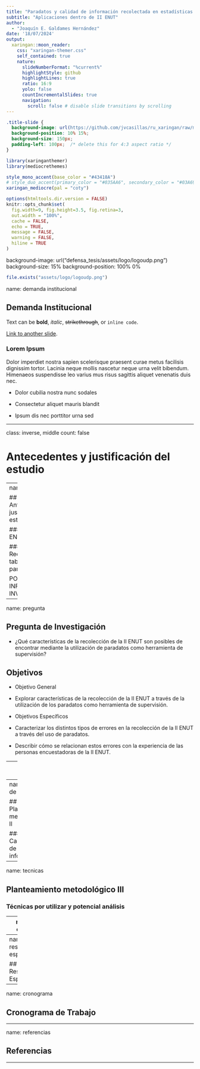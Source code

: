 ```yaml
---
title: "Paradatos y calidad de información recolectada en estadísticas oficiales:"
subtitle: "Aplicaciones dentro de II ENUT"  
author: 
  - "Joaquín E. Galdames Hernández"
date: '18/07/2024'
output:
  xaringan::moon_reader:
    css: "xaringan-themer.css"
    self_contained: true
    nature:
      slideNumberFormat: "%current%"
      highlightStyle: github
      highlightLines: true
      ratio: 16:9
      yolo: false
      countIncrementalSlides: true
      navigation:
        scroll: false # disable slide transitions by scrolling
---
```

```css
.title-slide {
  background-image: url(https://github.com/jvcasillas/ru_xaringan/raw/master/img/logo/ru_new.png);
  background-position: 10% 15%;
  background-size: 150px;
  padding-left: 100px;  /* delete this for 4:3 aspect ratio */
}
```

```r
library(xaringanthemer)
library(mediocrethemes)

style_mono_accent(base_color = "#43418A")
# style_duo_accent(primary_color = "#035AA6", secondary_color = "#03A696")
xaringan_mediocre(pal = "coty")
```

```r
options(htmltools.dir.version = FALSE)
knitr::opts_chunk$set(
  fig.width=9, fig.height=3.5, fig.retina=3,
  out.width = "100%",
  cache = FALSE,
  echo = TRUE,
  message = FALSE, 
  warning = FALSE,
  hiline = TRUE
)
```

background-image: url("defensa_tesis/assets/logo/logoudp.png")
background-size: 15%
background-position: 100% 0%

```r
file.exists("assets/logo/logoudp.png")
```

name: demanda institucional

## Demanda Institucional

Text can be **bold**, _italic_, ~~strikethrough~~, or `inline code`.

[Link to another slide](#colors).

### Lorem Ipsum

Dolor imperdiet nostra sapien scelerisque praesent curae metus facilisis dignissim tortor. 
Lacinia neque mollis nascetur neque urna velit bibendum. 
Himenaeos suspendisse leo varius mus risus sagittis aliquet venenatis duis nec.

- Dolor cubilia nostra nunc sodales

- Consectetur aliquet mauris blandit

- Ipsum dis nec porttitor urna sed

---

class: inverse, middle
count: false

# Antecedentes y justificación del estudio


---
name: justi

## Antecedentes y justificación del estudio

### ¿Qué es la ENUT?

### Recolección en tablet y paradatos

PONER ACÁ INFO SOBRE LA INVESTIGACIÓN

---

name: pregunta

## Pregunta de Investigación

- ¿Qué características de la recolección de la II ENUT son posibles de encontrar mediante la utilización de paradatos como herramienta de supervisión?

## Objetivos

- Objetivo General

 - Explorar características de la recolección de la II ENUT a través de la utilización de los paradatos como herramienta de supervisión.

- Objetivos Específicos

 - Caracterizar los distintos tipos de errores en la recolección de la II ENUT a través del uso de paradatos.
 - Describir cómo se relacionan estos errores con la experiencia de las personas encuestadoras de la II ENUT. 

---
name: enfoque

## Planteamiento metodológico I

### Enfoque y alcance del estudio

---
name: fuente de info

## Planteamiento metodológico II

### Características de la fuente de información

---
name: tecnicas

## Planteamiento metodológico III

### Técnicas por utilizar y potencial análisis

---
name: opera

## Planteamiento metodológico IV

### Operacionalización tentativa

---
name: resultados esperados

## Resultados Esperados

---
name: cronograma

## Cronograma de Trabajo

---

name: referencias

## Referencias

---

